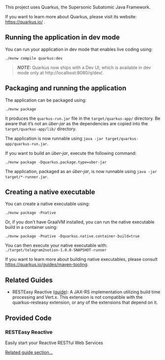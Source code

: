 This project uses Quarkus, the Supersonic Subatomic Java Framework.

If you want to learn more about Quarkus, please visit its website: https://quarkus.io/ .

## Running the application in dev mode

You can run your application in dev mode that enables live coding using:
```shell script
./mvnw compile quarkus:dev
```

> **_NOTE:_**  Quarkus now ships with a Dev UI, which is available in dev mode only at http://localhost:8080/q/dev/.

## Packaging and running the application

The application can be packaged using:
```shell script
./mvnw package
```
It produces the `quarkus-run.jar` file in the `target/quarkus-app/` directory.
Be aware that it’s not an _über-jar_ as the dependencies are copied into the `target/quarkus-app/lib/` directory.

The application is now runnable using `java -jar target/quarkus-app/quarkus-run.jar`.

If you want to build an _über-jar_, execute the following command:
```shell script
./mvnw package -Dquarkus.package.type=uber-jar
```

The application, packaged as an _über-jar_, is now runnable using `java -jar target/*-runner.jar`.

## Creating a native executable

You can create a native executable using:
```shell script
./mvnw package -Pnative
```

Or, if you don't have GraalVM installed, you can run the native executable build in a container using:
```shell script
./mvnw package -Pnative -Dquarkus.native.container-build=true
```

You can then execute your native executable with: `./target/telegram2notion-1.0.0-SNAPSHOT-runner`

If you want to learn more about building native executables, please consult https://quarkus.io/guides/maven-tooling.

## Related Guides

- RESTEasy Reactive ([guide](https://quarkus.io/guides/resteasy-reactive)): A JAX-RS implementation utilizing build time processing and Vert.x. This extension is not compatible with the quarkus-resteasy extension, or any of the extensions that depend on it.

## Provided Code

### RESTEasy Reactive

Easily start your Reactive RESTful Web Services

[Related guide section...](https://quarkus.io/guides/getting-started-reactive#reactive-jax-rs-resources)